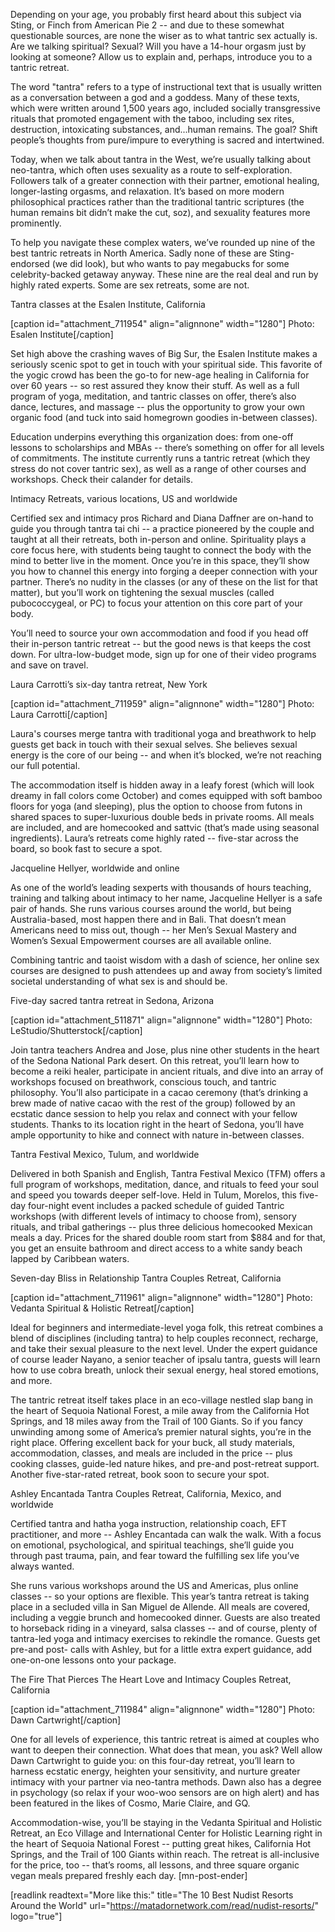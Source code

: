Depending on your age, you probably first heard about this subject via Sting, or Finch from American Pie 2 -- and due to these somewhat questionable sources, are none the wiser as to what tantric sex actually is. Are we talking spiritual? Sexual? Will you have a 14-hour orgasm just by looking at someone? Allow us to explain and, perhaps, introduce you to a tantric retreat. 
 
The word "tantra" refers to a type of instructional text that is usually written as a conversation between a god and a goddess. Many of these texts, which were written around 1,500 years ago, included socially transgressive rituals that promoted engagement with the taboo, including sex rites, destruction, intoxicating substances, and...human remains. The goal? Shift people’s thoughts from pure/impure to everything is sacred and intertwined. 
 
Today, when we talk about tantra in the West, we’re usually talking about neo-tantra, which often uses sexuality as a route to self-exploration. Followers talk of a greater connection with their partner, emotional healing, longer-lasting orgasms, and relaxation. It’s based on more modern philosophical practices rather than the traditional tantric scriptures (the human remains bit didn’t make the cut, soz), and sexuality features more prominently. 
 
To help you navigate these complex waters, we’ve rounded up nine of the best tantric retreats in North America. Sadly none of these are Sting-endorsed (we did look), but who wants to pay megabucks for some celebrity-backed getaway anyway. These nine are the real deal and run by highly rated experts. Some are sex retreats, some are not. 
 
Tantra classes at the Esalen Institute, California

[caption id="attachment_711954" align="alignnone" width="1280"] Photo: Esalen Institute[/caption]

Set high above the crashing waves of Big Sur, the Esalen Institute makes a seriously scenic spot to get in touch with your spiritual side. This favorite of the yogic crowd has been the go-to for new-age healing in California for over 60 years -- so rest assured they know their stuff. As well as a full program of yoga, meditation, and tantric classes on offer, there’s also dance, lectures, and massage -- plus the opportunity to grow your own organic food (and tuck into said homegrown goodies in-between classes). 

Education underpins everything this organization does: from one-off lessons to scholarships and MBAs -- there’s something on offer for all levels of commitments. The institute currently runs a tantric retreat (which they stress do not cover tantric sex), as well as a range of other courses and workshops. Check their calander for details.

Intimacy Retreats, various locations, US and worldwide

Certified sex and intimacy pros Richard and Diana Daffner are on-hand to guide you through tantra tai chi -- a practice pioneered by the couple and taught at all their retreats, both in-person and online. Spirituality plays a core focus here, with students being taught to connect the body with the mind to better live in the moment. Once you’re in this space, they’ll show you how to channel this energy into forging a deeper connection with your partner. There’s no nudity in the classes (or any of these on the list for that matter), but you’ll work on tightening the sexual muscles (called pubococcygeal, or PC) to focus your attention on this core part of your body. 

You’ll need to source your own accommodation and food if you head off their in-person tantric retreat -- but the good news is that keeps the cost down. For ultra-low-budget mode, sign up for one of their video programs and save on travel. 

Laura Carrotti’s six-day tantra retreat, New York

[caption id="attachment_711959" align="alignnone" width="1280"] Photo: Laura Carrotti[/caption]

Laura's courses merge tantra with traditional yoga and breathwork to help guests get back in touch with their sexual selves. She believes sexual energy is the core of our being -- and when it’s blocked, we’re not reaching our full potential. 

The accommodation itself is hidden away in a leafy forest (which will look dreamy in fall colors come October) and comes equipped with soft bamboo floors for yoga (and sleeping), plus the option to choose from futons in shared spaces to super-luxurious double beds in private rooms. All meals are included, and are homecooked and sattvic (that’s made using seasonal ingredients). Laura’s retreats come highly rated -- five-star across the board, so book fast to secure a spot. 

Jacqueline Hellyer, worldwide and online

As one of the world’s leading sexperts with thousands of hours teaching, training and talking about intimacy to her name, Jacqueline Hellyer is a safe pair of hands. She runs various courses around the world, but being Australia-based, most happen there and in Bali. That doesn’t mean Americans need to miss out, though -- her Men’s Sexual Mastery and Women’s Sexual Empowerment courses are all available online. 

Combining tantric and taoist wisdom with a dash of science, her online sex courses are designed to push attendees up and away from society’s limited societal understanding of what sex is and should be. 

Five-day sacred tantra retreat in Sedona, Arizona

[caption id="attachment_511871" align="alignnone" width="1280"] Photo: LeStudio/Shutterstock[/caption]

Join tantra teachers Andrea and Jose, plus nine other students in the heart of the Sedona National Park desert. On this retreat, you’ll learn how to become a reiki healer, participate in ancient rituals, and dive into an array of workshops focused on breathwork, conscious touch, and tantric philosophy. You’ll also participate in a cacao ceremony (that’s drinking a brew made of native cacao with the rest of the group) followed by an ecstatic dance session to help you relax and connect with your fellow students. Thanks to its location right in the heart of Sedona, you’ll have ample opportunity to hike and connect with nature in-between classes. 

Tantra Festival Mexico, Tulum, and worldwide

Delivered in both Spanish and English, Tantra Festival Mexico (TFM) offers a full program of workshops, meditation, dance, and rituals to feed your soul and speed you towards deeper self-love. Held in Tulum, Morelos, this five-day four-night event includes a packed schedule of guided Tantric workshops (with different levels of intimacy to choose from), sensory rituals, and tribal gatherings -- plus three delicious homecooked Mexican meals a day. Prices for the shared double room start from $884 and for that, you get an ensuite bathroom and direct access to a white sandy beach lapped by Caribbean waters. 

Seven-day Bliss in Relationship Tantra Couples Retreat, California

[caption id="attachment_711961" align="alignnone" width="1280"] Photo: Vedanta Spiritual & Holistic Retreat[/caption]

Ideal for beginners and intermediate-level yoga folk, this retreat combines a blend of disciplines  (including tantra) to help couples reconnect, recharge, and take their sexual pleasure to the next level. Under the expert guidance of course leader Nayano, a senior teacher of ipsalu tantra, guests will learn how to use cobra breath, unlock their sexual energy, heal stored emotions, and more.

The tantric retreat itself takes place in an eco-village nestled slap bang in the heart of Sequoia National Forest, a mile away from the California Hot Springs, and 18 miles away from the Trail of 100 Giants. So if you fancy unwinding among some of America’s premier natural sights, you’re in the right place. Offering excellent back for your buck, all study materials, accommodation, classes, and meals are included in the price -- plus cooking classes, guide-led nature hikes, and pre-and post-retreat support. Another five-star-rated retreat, book soon to secure your spot.

Ashley Encantada Tantra Couples Retreat, California, Mexico, and worldwide 

Certified tantra and hatha yoga instruction, relationship coach, EFT practitioner, and more -- Ashley Encantada can walk the walk. With a focus on emotional, psychological, and spiritual teachings, she’ll guide you through past trauma, pain, and fear toward the fulfilling sex life you’ve always wanted. 

She runs various workshops around the US and Americas, plus online classes -- so your options are flexible. This year’s tantra retreat is taking place in a secluded villa in San Miguel de Allende. All meals are covered, including a veggie brunch and homecooked dinner. Guests are also treated to horseback riding in a vineyard, salsa classes -- and of course, plenty of tantra-led yoga and intimacy exercises to rekindle the romance. Guests get pre-and post- calls with Ashley, but for a little extra expert guidance, add one-on-one lessons onto your package.

The Fire That Pierces The Heart Love and Intimacy Couples Retreat, California

[caption id="attachment_711984" align="alignnone" width="1280"] Photo: Dawn Cartwright[/caption]

One for all levels of experience, this tantric retreat is aimed at couples who want to deepen their connection. What does that mean, you ask? Well allow Dawn Cartwright to guide you: on this four-day retreat, you’ll learn to harness ecstatic energy, heighten your sensitivity, and nurture greater intimacy with your partner via neo-tantra methods. Dawn also has a degree in psychology (so relax if your woo-woo sensors are on high alert) and has been featured in the likes of Cosmo, Marie Claire, and GQ. 

Accommodation-wise, you’ll be staying in the Vedanta Spiritual and Holistic Retreat, an Eco Village and International Center for Holistic Learning right in the heart of Sequoia National Forest -- putting great hikes, California Hot Springs, and the Trail of 100 Giants within reach. The retreat is all-inclusive for the price, too -- that’s rooms, all lessons, and three square organic vegan meals prepared freshly each day. [mn-post-ender] 

[readlink readtext="More like this:" title="The 10 Best Nudist Resorts Around the World"  url="https://matadornetwork.com/read/nudist-resorts/" logo="true"]
